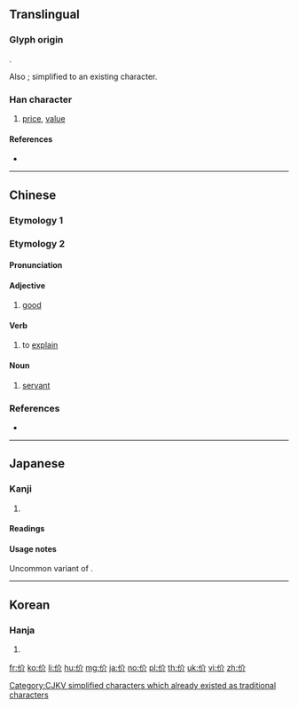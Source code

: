 {{character info/new}}
{{also|價}}
==Translingual==
{{Han simplified forms|價|価|价}}
{{stroke order}}

===Glyph origin===
{{Han etym}}
{{Han compound|人|介|c1=s|c2=p|ls=psc}}.

Also {{Han simp|價|f=賈|t=介}}; simplified to an existing character.

[[Category:CJKV simplified characters which already existed as traditional characters]]

===Han character===
{{Han char|rn=9|rad=人|as=04|sn=6|four=28220|canj=OOLL|ids=⿰亻介}}

# [[price]], [[value]]

====References====
* {{Han ref|kx=0094.200|dkj=00412|dj=0200.110|hdz=10124.070|uh=4EF7|ud=20215|bh=C9B2|bd=51634}}

----

==Chinese==

===Etymology 1===
{{zh-see|價}}

===Etymology 2===
{{zh-forms}}

====Pronunciation====
{{zh-pron
|m=jiè
|c=gaai3
|oc=y
|mc=y
|cat=a,v,n
}}
{{attention|zh|OC needs to suppress Baxter-Sagart but keep Zhengzhang}}

====Adjective====
{{zh-adj}}

# [[good]]

====Verb====
{{zh-adj}}

# to [[explain]]

====Noun====
{{zh-noun}}

# {{lb|zh|literary}} [[servant]]

===References===
* {{R:twedu|B00032}}

----

==Japanese==

===Kanji===
{{ja-kanji|grade=|rs=人04}}

# {{l|en|value}}

====Readings====
{{ja-readings
|goon=[[け]] (ke)
|kanon=[[かい]] (kai)
|kun=[[あたい]] (atai)
}}

====Usage notes====
Uncommon variant of {{m|ja|価}}.

----

==Korean==

===Hanja===
{{ko-hanja|hangeul=개|rv=gae|mr=kae}}

# {{defn|lang=ko|sort=人04}}

[[fr:价]]
[[ko:价]]
[[li:价]]
[[hu:价]]
[[mg:价]]
[[ja:价]]
[[no:价]]
[[pl:价]]
[[th:价]]
[[uk:价]]
[[vi:价]]
[[zh:价]]